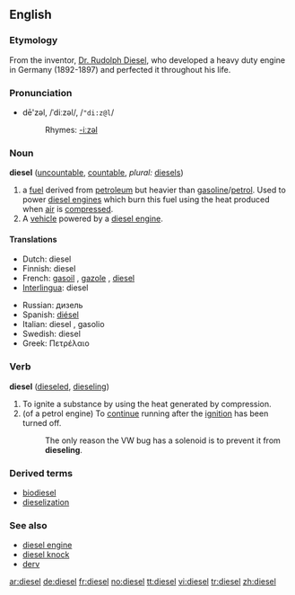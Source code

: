 {{wikipedia}}
==English==

===Etymology===
From the inventor, [[w:Rudolph Diesel|Dr. Rudolph Diesel]], who developed a heavy duty engine in Germany (1892-1897) and perfected it throughout his life.

===Pronunciation===
*dē'zəl, /ˈdiːzəl/, /<tt>"di:z@l</tt>/
*:Rhymes: [[Rhymes:English:-iːzəl|-iːzəl]]

===Noun===
'''diesel''' ([[uncountable]], [[countable]], ''plural:'' [[diesels]])

# a [[fuel]] derived from [[petroleum]] but heavier than [[gasoline]]/[[petrol]]. Used to power [[diesel engine]]s which burn this fuel using the heat produced when [[air]] is [[compress]]ed.
# A [[vehicle]] powered by a [[diesel engine]].

====Translations====
{{top}}
*Dutch: diesel {{m}}
*Finnish: diesel
*French: [[gasoil]] {{m}}, [[gazole]] {{m}}, [[diesel]]
*[[Interlingua]]: diesel
{{mid}}
*Russian: дизель {{m}}
*Spanish: [[diésel]] {{m}}
*Italian: diesel {{m}}, gasolio {{m}}
*Swedish: diesel
*Greek: Πετρέλαιο
{{bottom}}

===Verb===
'''diesel''' ([[dieseled]], [[dieseling]])

# To ignite a substance by using the heat generated by compression.
# (of a petrol engine) To [[continue]] running after the [[ignition]] has been turned off.
#:The only reason the VW bug has a solenoid is to prevent it from '''dieseling'''.

===Derived terms===
*[[biodiesel]]
*[[dieselization]]

===See also===
*[[diesel engine]]
*[[diesel knock]]
*[[derv]]

[[ar:diesel]]
[[de:diesel]]
[[fr:diesel]]
[[no:diesel]]
[[tt:diesel]]
[[vi:diesel]]
[[tr:diesel]]
[[zh:diesel]]